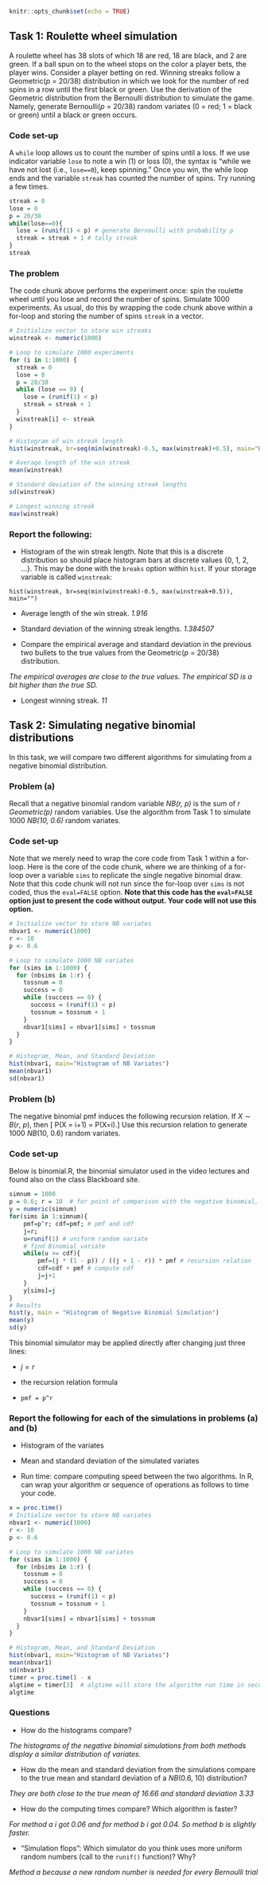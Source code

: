 ```r
knitr::opts_chunk$set(echo = TRUE)
```

## Task 1: Roulette wheel simulation
A roulette wheel has 38 slots of which 18 are red, 18 are black, and 2 are green. If a ball spun on to the wheel stops on the color a player bets, the player wins. Consider a player betting on red. Winning streaks follow a Geometric(*p* = 20/38) distribution in which we look for the number of red spins in a row until the first black or green. Use the derivation of the Geometric distribution from the Bernoulli distribution to simulate the game. Namely, generate Bernoulli(*p* = 20/38) random variates (0 = red; 1 = black or green) until a black or green occurs. 

### Code set-up
A `while` loop allows us to count the number of spins until a loss.  If we use indicator variable `lose` to note a win (1) or loss (0), the syntax is "while we have not lost (i.e., `lose==0`), keep spinning."  Once you win, the while loop ends and the variable `streak` has counted the number of spins.  Try running a few times.
```r
streak = 0
lose = 0
p = 20/38
while(lose==0){
  lose = (runif(1) < p) # generate Bernoulli with probability p
  streak = streak + 1 # tally streak
}
streak
```

### The problem
The code chunk above performs the experiment once: spin the roulette wheel until you lose and record the number of spins.  Simulate 1000 experiments.  As usual, do this by wrapping the code chunk above within a for-loop and storing the number of spins `streak` in a vector.
```r
# Initialize vector to store win streaks
winstreak <- numeric(1000)

# Loop to simulate 1000 experiments
for (i in 1:1000) {
  streak = 0
  lose = 0
  p = 20/38
  while (lose == 0) {
    lose = (runif(1) < p)
    streak = streak + 1
  }
  winstreak[i] <- streak
}

# Histogram of win streak length
hist(winstreak, br=seq(min(winstreak)-0.5, max(winstreak)+0.5), main="Histogram of Win Streaks")

# Average length of the win streak
mean(winstreak)

# Standard deviation of the winning streak lengths
sd(winstreak)

# Longest winning streak
max(winstreak)
```

### Report the following:

* Histogram of the win streak length.  Note that this is a discrete distribution so should place histogram bars at discrete values {0, 1, 2, ...}.  This may be done with the `breaks` option within `hist`.  If your storage variable is called `winstreak`:

`hist(winstreak, br=seq(min(winstreak)-0.5, max(winstreak+0.5)), main="")`

* Average length of the win streak. *1.916*

* Standard deviation of the winning streak lengths. *1.384507*

* Compare the empirical average and standard deviation in the previous two bullets to the true values from the Geometric(*p* = 20/38) distribution.

*The empirical averages are close to the true values. The empirical SD is a bit higher than the true SD.*

* Longest winning streak. *11*

\vfill

## Task 2: Simulating negative binomial distributions

In this task, we will compare two different algorithms for simulating from a negative binomial distribution.

### Problem (a)
Recall that a negative binomial random variable *NB(r, p)* is the sum of *r Geometric(p)* random variables.  Use the algorithm from Task 1 to simulate 1000 *NB(10, 0.6)* random variates.

### Code set-up
Note that we merely need to wrap the core code from Task 1 within a for-loop.  Here is the core of the code chunk, where we are thinking of a for-loop over a variable `sims` to replicate the single negative binomial draw.  Note that this code chunk will not run since the for-loop over `sims` is not coded, thus the `eval=FALSE` option.  **Note that this code has the `eval=FALSE` option just to present the code without output.  Your code will not use this option.**

```r
# Initialize vector to store NB variates
nbvar1 <- numeric(1000)
r <- 10
p <- 0.6

# Loop to simulate 1000 NB variates
for (sims in 1:1000) {
  for (nbsims in 1:r) {
    tossnum = 0
    success = 0
    while (success == 0) {
      success = (runif(1) < p)
      tossnum = tossnum + 1
    }
    nbvar1[sims] = nbvar1[sims] + tossnum
  }
}

# Histogram, Mean, and Standard Deviation
hist(nbvar1, main="Histogram of NB Variates")
mean(nbvar1)
sd(nbvar1)
```


### Problem (b)
The negative binomial pmf induces the following recursion relation.  If $X \sim B(r,\ p)$, then
\[ P(X = i+1) = \frac{i(1-p)}{(i+1-r)} \cdot P(X=i).\]
Use this recursion relation to generate 1000 $NB(10,\ 0.6)$ random variates.

### Code set-up
Below is binomial.R, the binomial simulator used in the video lectures and found also on the class Blackboard site.  

```r
simnum = 1000
p = 0.6; r = 10  # for point of comparison with the negative binomial, we will use r here
y = numeric(simnum)
for(sims in 1:simnum){
	pmf=p^r; cdf=pmf; # pmf and cdf
	j=r;
	u=runif(1) # uniform random variate
	# find Binomial variate
	while(u >= cdf){
		pmf=(j * (1 - p)) / ((j + 1 - r)) * pmf # recursion relation
		cdf=cdf + pmf # compute cdf
		j=j+1
	}
	y[sims]=j
}
# Results
hist(y, main = "Histogram of Negative Binomial Simulation")
mean(y)
sd(y)
```

This binomial simulator may be applied directly after changing just three lines: 

* $j=r$

* the recursion relation formula

* `pmf = p^r`

### Report the following for each of the simulations in problems (a) and (b)

* Histogram of the variates

* Mean and standard deviation of the simulated variates

* Run time: compare computing speed between the two algorithms.  In R, can wrap your algorithm or sequence of operations as follows to time your code.
```r
x = proc.time()
# Initialize vector to store NB variates
nbvar1 <- numeric(1000)
r <- 10
p <- 0.6

# Loop to simulate 1000 NB variates
for (sims in 1:1000) {
  for (nbsims in 1:r) {
    tossnum = 0
    success = 0
    while (success == 0) {
      success = (runif(1) < p)
      tossnum = tossnum + 1
    }
    nbvar1[sims] = nbvar1[sims] + tossnum
  }
}

# Histogram, Mean, and Standard Deviation
hist(nbvar1, main="Histogram of NB Variates")
mean(nbvar1)
sd(nbvar1)
timer = proc.time() - x
algtime = timer[3]  # algtime will store the algorithm run time in seconds
algtime
```

### Questions

* How do the histograms compare?

*The histograms of the negative binomial simulations from both methods display a similar distribution of variates.*

* How do the mean and standard deviation from the simulations compare to the true mean and standard deviation of a $NB(0.6,\ 10)$ distribution?

*They are both close to the true mean of 16.66 and standard deviation 3.33*

* How do the computing times compare?  Which algorithm is faster?

*For method a i got 0.06 and for method b i got 0.04. So method b is slightly faster.*

* "Simulation flops": Which simulator do you think uses more uniform random numbers (call to the `runif()` function)?  Why?

*Method a because a new random number is needed for every Bernoulli trial*
